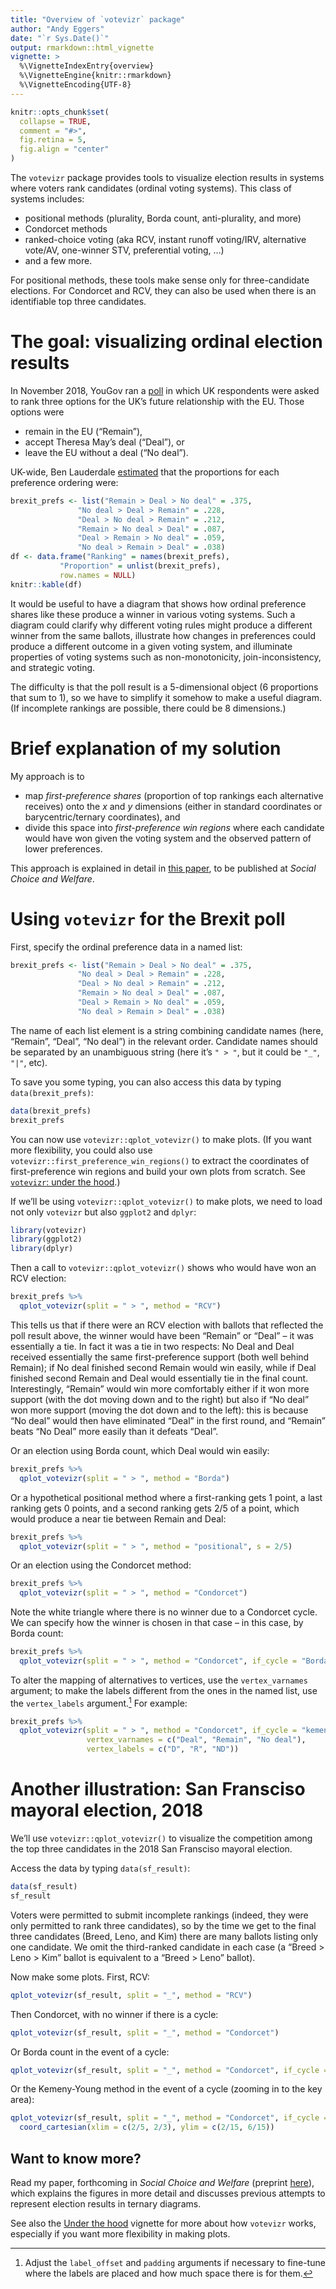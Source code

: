 ```yaml
---
title: "Overview of `votevizr` package"
author: "Andy Eggers"
date: "`r Sys.Date()`"
output: rmarkdown::html_vignette
vignette: >
  %\VignetteIndexEntry{overview}
  %\VignetteEngine{knitr::rmarkdown}
  %\VignetteEncoding{UTF-8}
---
```


```r
knitr::opts_chunk$set(
  collapse = TRUE,
  comment = "#>",
  fig.retina = 5,
  fig.align = "center"
)
```

The `votevizr` package provides tools to visualize election results in systems where voters rank candidates (ordinal voting systems). This class of systems includes: 

- positional methods (plurality, Borda count, anti-plurality, and more)
- Condorcet methods
- ranked-choice voting (aka RCV, instant runoff voting/IRV, alternative vote/AV, one-winner STV, preferential voting, ...)
- and a few more.

For positional methods, these tools make sense only for three-candidate elections. For Condorcet and RCV, they can also be used when there is an identifiable top three candidates.   


# The goal: visualizing ordinal election results

In November 2018, YouGov ran a [poll](https://yougov.co.uk/topics/politics/articles-reports/2018/12/06/mays-brexit-deal-leads-just-two-constituencies-it-) in which UK respondents were asked to rank three options for the UK's future relationship with the EU. Those options were 

- remain in the EU ("Remain"), 
- accept Theresa May's deal ("Deal"), or 
- leave the EU without a deal ("No deal"). 

UK-wide, Ben Lauderdale [estimated](https://d25d2506sfb94s.cloudfront.net/cumulus_uploads/document/24pikzv1u7/Ben%20Lauderdale%20Brexit%20deal%20MRP%20report.pdf) that the proportions for each preference ordering were: 

```r
brexit_prefs <- list("Remain > Deal > No deal" = .375, 
               "No deal > Deal > Remain" = .228, 
               "Deal > No deal > Remain" = .212, 
               "Remain > No deal > Deal" = .087, 
               "Deal > Remain > No deal" = .059, 
               "No deal > Remain > Deal" = .038)
df <- data.frame("Ranking" = names(brexit_prefs), 
           "Proportion" = unlist(brexit_prefs),
           row.names = NULL) 
knitr::kable(df)
```

It would be useful to have a diagram that shows how ordinal preference shares like these produce a winner in various voting systems. Such a diagram could clarify why different voting rules might produce a different winner from the same ballots, illustrate how changes in preferences could produce a different outcome in a given voting system, and illuminate properties of voting systems such as non-monotonicity, join-inconsistency, and strategic voting.   

The difficulty is that the poll result is a 5-dimensional object (6 proportions that sum to 1), so we have to simplify it somehow to make a useful diagram. (If incomplete rankings are possible, there could be 8 dimensions.) 

# Brief explanation of my solution

My approach is to 

- map *first-preference shares* (proportion of top rankings each alternative receives) onto the $x$ and $y$ dimensions (either in standard coordinates or barycentric/ternary coordinates), and 
- divide this space into *first-preference win regions* where each candidate would have won given the voting system and the observed pattern of lower preferences. 

This approach is explained in detail in [this paper](http://andy.egge.rs/papers/diagramming_election_results_v7_for_RR2.pdf), to be published at *Social Choice and Welfare*. 


# Using `votevizr` for the Brexit poll

First, specify the ordinal preference data in a named list: 
```r
brexit_prefs <- list("Remain > Deal > No deal" = .375, 
               "No deal > Deal > Remain" = .228, 
               "Deal > No deal > Remain" = .212, 
               "Remain > No deal > Deal" = .087, 
               "Deal > Remain > No deal" = .059, 
               "No deal > Remain > Deal" = .038)
```

The name of each list element is a string combining candidate names (here, "Remain", "Deal", "No deal") in the relevant order. Candidate names should be separated by an unambiguous string (here it's `" > "`, but it could be `"_"`, `"|"`, etc). 

To save you some typing, you can also access this data by typing `data(brexit_prefs)`:
```r
data(brexit_prefs)
brexit_prefs
```
You can now use  `votevizr::qplot_votevizr()` to make plots. (If you want more flexibility, you could also use `votevizr::first_preference_win_regions()` to extract the coordinates of first-preference win regions and build your own plots from scratch. See [`votevizr`: under the hood](under_the_hood.html).)

If we'll be using `votevizr::qplot_votevizr()` to make plots, we need to load not only `votevizr` but also `ggplot2` and `dplyr`:
```r
library(votevizr)
library(ggplot2)
library(dplyr)
```

Then a call to `votevizr::qplot_votevizr()` shows who would have won an RCV election: 

```r
brexit_prefs %>% 
  qplot_votevizr(split = " > ", method = "RCV")
```
This tells us that if there were an RCV election with ballots that reflected the poll result above, the winner would have been "Remain" or "Deal" -- it was essentially a tie. In fact it was a tie in two respects: No Deal and Deal received essentially the same first-preference support (both well behind Remain); if No deal finished second Remain would win easily, while if Deal finished second Remain and Deal would essentially tie in the final count. Interestingly, "Remain" would win more comfortably either if it won more support (with the dot moving down and to the right) but also if "No deal" won more support (moving the dot down and to the left): this is because "No deal" would then have eliminated "Deal" in the first round, and "Remain" beats "No Deal" more easily than it defeats "Deal".

Or an election using Borda count, which Deal would win easily:  

```r
brexit_prefs %>% 
  qplot_votevizr(split = " > ", method = "Borda")
```

Or a hypothetical positional method where a first-ranking gets 1 point, a last ranking gets 0 points, and a second ranking gets 2/5 of a point, which would produce a near tie between Remain and Deal:  

```r
brexit_prefs %>% 
  qplot_votevizr(split = " > ", method = "positional", s = 2/5)
```

Or an election using the Condorcet method:  

```r
brexit_prefs %>% 
  qplot_votevizr(split = " > ", method = "Condorcet")
```
Note the white triangle where there is no winner due to a Condorcet cycle.  We can specify how the winner is chosen in that case -- in this case, by Borda count:   

```r
brexit_prefs %>% 
  qplot_votevizr(split = " > ", method = "Condorcet", if_cycle = "Borda")
```

To alter the mapping of alternatives to vertices, use the `vertex_varnames` argument; to make the labels different from the ones in the named list, use the `vertex_labels` argument.[^padding] For example:

```r
brexit_prefs %>% 
  qplot_votevizr(split = " > ", method = "Condorcet", if_cycle = "kemeny", 
                 vertex_varnames = c("Deal", "Remain", "No deal"),
                 vertex_labels = c("D", "R", "ND"))
```

[^padding]: Adjust the `label_offset` and `padding` arguments if necessary to fine-tune where the labels are placed and how much space there is for them. 


# Another illustration: San Fransciso mayoral election, 2018 

<!-- Users familiar with `ggplot` should be able to use `first_preference_win_regions()`, `first_preference_shares()`, and  `geom_ternary_gridlines()` along with the simple ternary transformation above to make any figure they want.  -->

<!-- For convenience, `votevizr::qplot_votevizr()` wraps everything shown above in one function. -->

We'll use `votevizr::qplot_votevizr()` to visualize the competition among the top three candidates in the 2018 San Fransciso mayoral election.  

Access the data by typing `data(sf_result)`:

```r
data(sf_result)
sf_result
```
Voters were permitted to submit incomplete rankings (indeed, they were only permitted to rank three candidates), so by the time we get to the final three candidates (Breed, Leno, and Kim) there are many ballots listing only one candidate. We omit the third-ranked candidate in each case (a "Breed > Leno > Kim" ballot is equivalent to a "Breed > Leno" ballot). 

Now make some plots. First, RCV:

```r
qplot_votevizr(sf_result, split = "_", method = "RCV")
```

Then Condorcet, with no winner if there is a cycle:

```r
qplot_votevizr(sf_result, split = "_", method = "Condorcet")
```

Or Borda count in the event of a cycle:

```r
qplot_votevizr(sf_result, split = "_", method = "Condorcet", if_cycle = "Borda")
```

Or the Kemeny-Young method in the event of a cycle (zooming in to the key area):

```r
qplot_votevizr(sf_result, split = "_", method = "Condorcet", if_cycle = "kemeny") + 
  coord_cartesian(xlim = c(2/5, 2/3), ylim = c(2/15, 6/15))
```



## Want to know more?

Read my paper, forthcoming in *Social Choice and Welfare* (preprint [here](http://andy.egge.rs/papers/diagramming_election_results_v7_for_RR2.pdf)), which explains the figures in more detail and discusses previous attempts to represent election results in ternary diagrams. 

See also the [Under the hood](under_the_hood.html) vignette for more about how `votevizr` works, especially if you want more flexibility in making plots. 
  